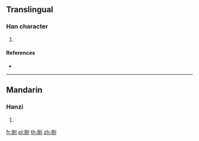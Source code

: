 ==Translingual==

===Han character===
{{Han char|rn=18|rad=刀|as=07|sn=9|four=|canj=RBLN,XRBLN|ids=⿰肙刂}}

# {{defn|Han|sort=刀07}}

====References====
* {{Han ref|kx=0140.020|dkj=01996|dj=0317.090|hdz=10341.010|uh=5248|ud=21064}}

----

==Mandarin==

===Hanzi===
{{cmn-hanzi|pin=[[yuān]] ([[yuan1]])|wg=yüan<sup>1</sup>}}

# {{defn|lang=cmn|sort=刀07}}

[[fr:剈]]
[[pl:剈]]
[[th:剈]]
[[zh:剈]]